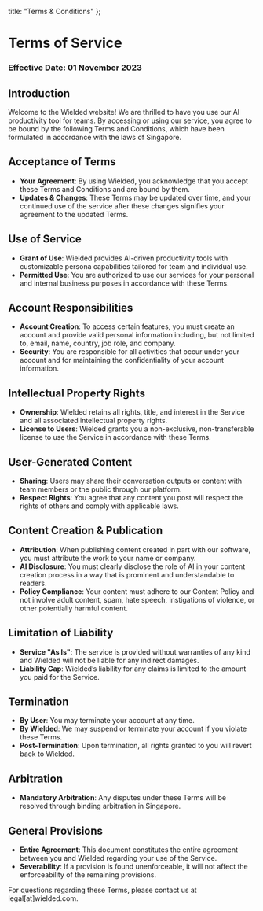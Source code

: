   title: "Terms & Conditions"
};

# Terms of Service

### Effective Date: 01 November 2023

## Introduction
Welcome to the Wielded website! We are thrilled to have you use our AI productivity tool for teams. By accessing or using our service, you agree to be bound by the following Terms and Conditions, which have been formulated in accordance with the laws of Singapore.

## Acceptance of Terms
- **Your Agreement**: By using Wielded, you acknowledge that you accept these Terms and Conditions and are bound by them.
- **Updates & Changes**: These Terms may be updated over time, and your continued use of the service after these changes signifies your agreement to the updated Terms.

## Use of Service
- **Grant of Use**: Wielded provides AI-driven productivity tools with customizable persona capabilities tailored for team and individual use.
- **Permitted Use**: You are authorized to use our services for your personal and internal business purposes in accordance with these Terms.

## Account Responsibilities
- **Account Creation**: To access certain features, you must create an account and provide valid personal information including, but not limited to, email, name, country, job role, and company.
- **Security**: You are responsible for all activities that occur under your account and for maintaining the confidentiality of your account information.

## Intellectual Property Rights
- **Ownership**: Wielded retains all rights, title, and interest in the Service and all associated intellectual property rights.
- **License to Users**: Wielded grants you a non-exclusive, non-transferable license to use the Service in accordance with these Terms.

## User-Generated Content
- **Sharing**: Users may share their conversation outputs or content with team members or the public through our platform.
- **Respect Rights**: You agree that any content you post will respect the rights of others and comply with applicable laws.

## Content Creation & Publication
- **Attribution**: When publishing content created in part with our software, you must attribute the work to your name or company.
- **AI Disclosure**: You must clearly disclose the role of AI in your content creation process in a way that is prominent and understandable to readers.
- **Policy Compliance**: Your content must adhere to our Content Policy and not involve adult content, spam, hate speech, instigations of violence, or other potentially harmful content.

## Limitation of Liability
- **Service "As Is"**: The service is provided without warranties of any kind and Wielded will not be liable for any indirect damages.
- **Liability Cap**: Wielded’s liability for any claims is limited to the amount you paid for the Service.

## Termination
- **By User**: You may terminate your account at any time.
- **By Wielded**: We may suspend or terminate your account if you violate these Terms.
- **Post-Termination**: Upon termination, all rights granted to you will revert back to Wielded.

## Arbitration
- **Mandatory Arbitration**: Any disputes under these Terms will be resolved through binding arbitration in Singapore.

## General Provisions
- **Entire Agreement**: This document constitutes the entire agreement between you and Wielded regarding your use of the Service.
- **Severability**: If a provision is found unenforceable, it will not affect the enforceability of the remaining provisions.

For questions regarding these Terms, please contact us at legal[at]wielded.com.